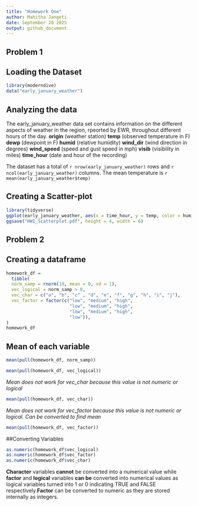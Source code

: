 ```yaml
---
title: "Homework One"
author: Mahitha Jangeti
date: September 20 2025
output: github_document
---
```

## Problem 1

## Loading the Dataset
```r
library(moderndive)
data("early_january_weather")
```

## Analyzing the data
The early_january_weather data set contains information on the different aspects of weather in the region, rpeorted by EWR, throughout different hours of the day. 
**origin** (weather station)
**temp** (observed temperature in F)
**dewp** (dewpoint in F)
**humid** (relative humidity)
**wind_dir** (wind direction in degrees)
**wind_speed** (speed and gust speed in mph)
**visib** (visibility in miles)
**time_hour** (date and hour of the recording)


The dataset has a total of `r nrow(early_january_weather)` rows and `r ncol(early_january_weather)` columns.
The mean temperature is `r mean(early_january_weather$temp)`

## Creating a Scatter-plot
```r
library(tidyverse)
ggplot(early_january_weather, aes(x = time_hour, y = temp, color = humid)) + geom_point()
ggsave("HW1_Scatterplot.pdf", height = 4, width = 6)
```

## Problem 2

## Creating a dataframe
```r
homework_df = 
  tibble(
  norm_samp = rnorm(10, mean = 0, sd = 1),
  vec_logical = norm_samp > 0,
  vec_char = c("a", "b", "c" , "d", "e", "f", "g", "h", "i", "j"),
  vec_factor = factor(c("low", "medium", "high",
                        "low", "medium", "high",
                        "low", "medium", "high",
                        "low")),
)
homework_df
```

## Mean of each variable
```r
mean(pull(homework_df, norm_samp))
```

```r
mean(pull(homework_df, vec_logical))
```

_Mean does not work for vec_char because this value is not numeric or logical_
```r
mean(pull(homework_df, vec_char))
```

_Mean does not work for vec_factor because this value is not numeric or logical. Can be converted to find mean_
```r
mean(pull(homework_df, vec_factor))
```

##Converting Variables 
```r
as.numeric(homework_df$vec_logical)
as.numeric(homework_df$vec_factor)
as.numeric(homework_df$vec_char)
```
**Character** variables **cannot** be converted into a numerical value while **factor** and **logical** variables **can be** converted into numerical values as logical variables turned into 1 or 0 indicating TRUE and FALSE respectively.**Factor** can be converted to numeric as they are stored internally as integers. 
